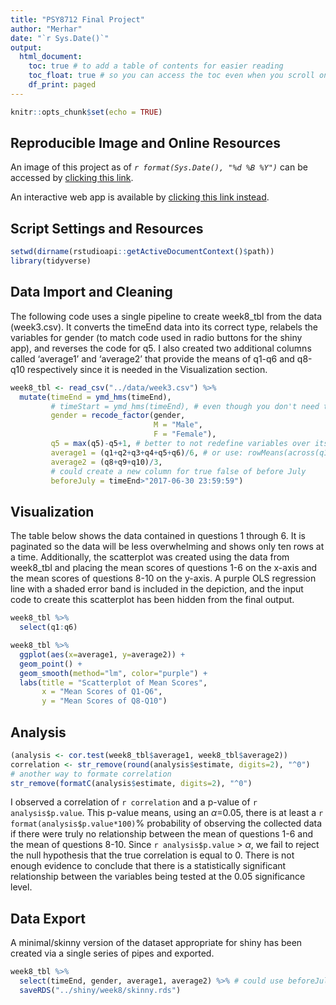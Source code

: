 ```yaml
---
title: "PSY8712 Final Project"
author: "Merhar"
date: "`r Sys.Date()`"
output: 
  html_document:
    toc: true # to add a table of contents for easier reading
    toc_float: true # so you can access the toc even when you scroll on the doc
    df_print: paged
---
```


```r
knitr::opts_chunk$set(echo = TRUE)
```

## Reproducible Image and Online Resources

An image of this project as of *`r format(Sys.Date(), "%d %B %Y")`* can be accessed by [clicking this link](https://mybinder.org/v2/gh/merha013/psy8712-week8/HEAD?urlpath=rstudio).

An interactive web app is available by [clicking this link instead](https://merha013.shinyapps.io/week8/).

## Script Settings and Resources

```r
setwd(dirname(rstudioapi::getActiveDocumentContext()$path))
library(tidyverse)
```

## Data Import and Cleaning

The following code uses a single pipeline to create week8_tbl from the data (week3.csv). It converts the timeEnd data into its correct type, relabels the variables for gender (to match code used in radio buttons for the shiny app), and reverses the code for q5. I also created two additional columns called 'average1' and 'average2' that provide the means of q1-q6 and q8-q10 respectively since it is needed in the Visualization section.

```r
week8_tbl <- read_csv("../data/week3.csv") %>%
  mutate(timeEnd = ymd_hms(timeEnd),
         # timeStart = ymd_hms(timeEnd), # even though you don't need this in the final calculation, you need to code it correctly or remove it entirely select(-timeStart)
         gender = recode_factor(gender,
                                M = "Male",
                                F = "Female"),
         q5 = max(q5)-q5+1, # better to not redefine variables over itself
         average1 = (q1+q2+q3+q4+q5+q6)/6, # or use: rowMeans(across(q1:q6))
         average2 = (q8+q9+q10)/3,
         # could create a new column for true false of before July
         beforeJuly = timeEnd>"2017-06-30 23:59:59")
```

## Visualization

The table below shows the data contained in questions 1 through 6. It is paginated so the data will be less overwhelming and shows only ten rows at a time. Additionally, the scatterplot was created using the data from week8_tbl and placing the mean scores of questions 1-6 on the x-axis and the mean scores of questions 8-10 on the y-axis. A purple OLS regression line with a shaded error band is included in the depiction, and the input code to create this scatterplot has been hidden from the final output.

```r
week8_tbl %>%
  select(q1:q6)

week8_tbl %>%
  ggplot(aes(x=average1, y=average2)) +
  geom_point() +
  geom_smooth(method="lm", color="purple") +
  labs(title = "Scatterplot of Mean Scores",
       x = "Mean Scores of Q1-Q6",
       y = "Mean Scores of Q8-Q10")
```

## Analysis

```r
(analysis <- cor.test(week8_tbl$average1, week8_tbl$average2))
correlation <- str_remove(round(analysis$estimate, digits=2), "^0")
# another way to formate correlation
str_remove(formatC(analysis$estimate, digits=2), "^0")
```

I observed a correlation of `r correlation` and a p-value of `r analysis$p.value`. This p-value means, using an $\alpha$=0.05, there is at least a `r format(analysis$p.value*100)`% probability of observing the collected data if there were truly no relationship between the mean of questions 1-6 and the mean of questions 8-10. Since `r analysis$p.value` \> $\alpha$, we fail to reject the null hypothesis that the true correlation is equal to 0. There is not enough evidence to conclude that there is a statistically significant relationship between the variables being tested at the 0.05 significance level.

## Data Export

A minimal/skinny version of the dataset appropriate for shiny has been created via a single series of pipes and exported.

```r
week8_tbl %>%
  select(timeEnd, gender, average1, average2) %>% # could use beforeJuly instead of timeEnd
  saveRDS("../shiny/week8/skinny.rds")
```
